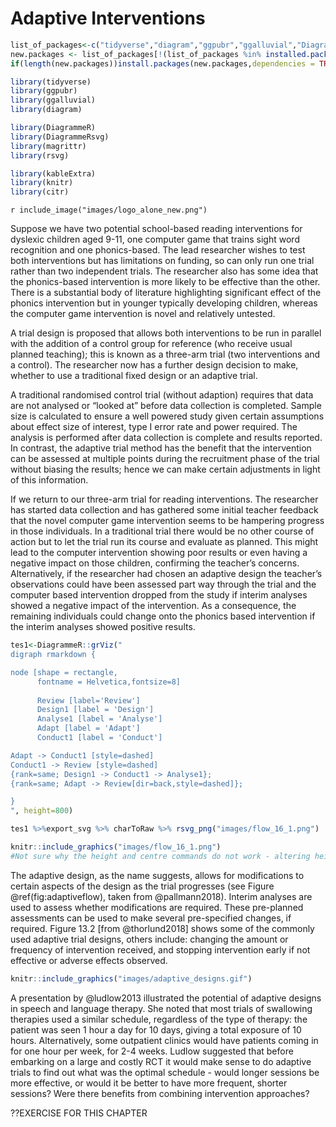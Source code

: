 # Adaptive Interventions {#adaptive}

```r
list_of_packages<-c("tidyverse","diagram","ggpubr","ggalluvial","DiagrammeR","DiagrammeRsvg","rsvg", "knitr", "kableExtra")
new.packages <- list_of_packages[!(list_of_packages %in% installed.packages()[,"Package"])]
if(length(new.packages))install.packages(new.packages,dependencies = TRUE)

library(tidyverse)
library(ggpubr)
library(ggalluvial)
library(diagram)

library(DiagrammeR)
library(DiagrammeRsvg)
library(magrittr)
library(rsvg)

library(kableExtra)
library(knitr)
library(citr)
```
`r include_image("images/logo_alone_new.png")`

<!-- possibly relevant: 
https://pubs.asha.org/doi/full/10.1044/2018_JSLHR-L-RSAUT-18-0029?url_ver=Z39.88-2003&rfr_id=ori%3Arid%3Acrossref.org&rfr_dat=cr_pub++0pubmed
https://ies.ed.gov/ncser/pubs/2020001/pdf/2020001.pdf
https://academy.pubs.asha.org/2013/11/need-for-adaptive-research-designs-in-speech-language-pathology/
https://www.youtube.com/watch?v=ythfdGd63hU

-->
Suppose we have two potential school-based reading interventions for dyslexic children aged 9-11, one computer game that trains sight word recognition and one phonics-based. The lead researcher wishes to test both interventions but has limitations on funding, so can only run one trial rather than two independent trials. The researcher also has some idea that the phonics-based intervention is more likely to be effective than the other. There is a substantial body of literature highlighting significant effect of the phonics intervention but in younger typically developing children, whereas the computer game intervention is novel and relatively untested.

A trial design is proposed that allows both interventions to be run in parallel with the addition of a control group for reference (who receive usual planned teaching); this is known as a three-arm trial (two interventions and a control). The researcher now has a further design decision to make, whether to use a traditional fixed design or an adaptive trial. 

A traditional randomised control trial (without adaption) requires that data are not analysed or "looked at" before data collection is completed. Sample size is calculated to ensure a well powered study given certain assumptions about effect size of interest, type I error rate and power required. The analysis is performed after data collection is complete and results reported. In contrast, the adaptive trial method has the benefit that the intervention can be assessed at multiple points during the recruitment phase of the trial without biasing the results; hence we can make certain adjustments in light of this information.

If we return to our three-arm trial for reading interventions. The researcher has started data collection and has gathered some initial teacher feedback that the novel computer game intervention seems to be hampering progress in those individuals.  In a traditional trial there would be no other course of action but to let the trial run its course and evaluate as planned. This might lead to the computer intervention showing poor results or even having a negative impact on those children, confirming the teacher's concerns. Alternatively, if the researcher had chosen an adaptive design the teacher's observations could have been assessed part way through the trial and the computer based intervention dropped from the study if interim analyses showed a negative impact of the intervention. As a consequence, the remaining individuals could change onto the phonics based intervention if the interim analyses showed positive results.  

```r

tes1<-DiagrammeR::grViz("
digraph rmarkdown {

node [shape = rectangle,
      fontname = Helvetica,fontsize=8]
      
      Review [label='Review']
      Design1 [label = 'Design']
      Analyse1 [label = 'Analyse']
      Adapt [label = 'Adapt']
      Conduct1 [label = 'Conduct']

Adapt -> Conduct1 [style=dashed]
Conduct1 -> Review [style=dashed]
{rank=same; Design1 -> Conduct1 -> Analyse1};
{rank=same; Adapt -> Review[dir=back,style=dashed]};

}
", height=800)

tes1 %>%export_svg %>% charToRaw %>% rsvg_png("images/flow_16_1.png")
```


```r
knitr::include_graphics("images/flow_16_1.png")
#Not sure why the height and centre commands do not work - altering height in previous chunk also seems to have no effect!
``` 

The adaptive design, as the name suggests, allows for modifications to certain aspects of the design as the trial progresses (see Figure \@ref(fig:adaptiveflow), taken from @pallmann2018). Interim analyses are used to assess whether modifications are required. These pre-planned assessments can be used to make several pre-specified changes, if required. Figure 13.2 [from @thorlund2018] shows some of the commonly used adaptive trial designs, others include: changing the amount or frequency of intervention received, and stopping intervention early if not effective or adverse effects observed.  



```r
knitr::include_graphics("images/adaptive_designs.gif")
``` 
A presentation by @ludlow2013 illustrated the potential of adaptive designs in speech and language therapy. She noted that most trials of swallowing therapies used a similar schedule, regardless of the type of therapy: the patient was seen 1 hour a day for 10 days, giving a total exposure of 10 hours. Alternatively, some outpatient clinics would have patients coming in for one hour per week, for 2-4 weeks. Ludlow suggested that before embarking on a large and costly RCT it would make sense to do adaptive trials to find out what was the optimal schedule - would longer sessions be more effective, or would it be better to have more frequent, shorter sessions? Were there benefits from combining intervention approaches? 

<!--
## More niche trial designs

### Just-in-Time adaptive interventions (JITAI)

### Micro-Randomized Trials (MRT)

### Sequential, Multiple Assignment, Randomized Trial (SMART)
- A review of this approach in the field of autism is provided by @
Kasari, C., Sturm, A., & Shih, W. (2018). SMARTer Approach to Personalizing Intervention for Children With Autism Spectrum Disorder. Journal of Speech, Language, and Hearing Research, 61(11), 2629–2640. https://doi.org/10.1044/2018_JSLHR-L-RSAUT-18-0029

- more general review for education:
Nahum-Shani, I., Almirall, D., & Buckley, J. (2019). An Introduction to Adaptive Interventions and SMART Designs in Education (p. 45). US Department of Education: Institute of Education Sciences.

The Nahum-Shani is a v useful introduction, but I do worry that this approach does just divide people into 'responders' and 'nonresponders' in exactly the way we argued against in chapter 1! - ie assuming measures are perfectly reliable and so can be validly used to subdivide cases.

DB - I think we can either just have a custom block listing these, explaining in one sentence what they are good for, and adding links to places where they are explained, or omit - but I don't know about them so if they could be useful for SLTs we could expan
-->

??EXERCISE FOR THIS CHAPTER
